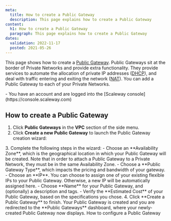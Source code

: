 ```yaml
---
meta:
  title: How to create a Public Gateway
  description: This page explains how to create a Public Gateway
content:
  h1: How to create a Public Gateway
  paragraph: This page explains how to create a Public Gateway
dates:
  validation: 2022-11-17
  posted: 2021-05-26
---
```


This page shows how to create a [Public Gateway](/network/vpc/concepts#public-gateway). Public Gateways sit at the border of Private Networks and provide extra functionality. They provide services to automate the allocation of private IP addresses ([DHCP](/network/vpc/concepts#dhcp)), and deal with traffic entering and exiting the network ([NAT](/network/vpc/concepts#nat)). You can add a Public Gateway to each of your Private Networks.

<Message type="requirement">
  - You have an account and are logged into the [Scaleway console](https://console.scaleway.com)
</Message>

## How to create a Public Gateway

1. Click **Public Gateways** in the **VPC** section of the side menu.
2. Click **Create a new Public Gateway** to launch the Public Gateway creation wizard:
   
  <Lightbox src="scaleway-vpc-gw-wiz1.webp" alt="" />
3. Complete the following steps in the wizard: 
    - Choose an **Availability Zone**, which is the geographical location in which your Public Gateway will be created. Note that in order to attach a Public Gateway to a Private Network, they must be in the same Availability Zone.
    - Choose a **Public Gateway Type**, which impacts the pricing and bandwidth of your gateway.
    - Choose an **IP**. You can choose to assign one of your existing flexible IPs to your Public Gateway. Otherwise, a new IP will be automatically assigned here. 
    - Choose **Name** for your Public Gateway, and (optionally) a description and tags.
    - Verify the **Estimated Cost** of your Public Gateway, based on the specifications you chose.
4. Click **Create a Public Gateway** to finish. 
Your Public Gateway is created and you are redirected to the **Public Gateways** dashboard, where your newly-created Public Gateway now displays.


<Navigation title="See Also">
  <NextButton to="/network/vpc/how-to/configure-a-public-gateway/">How to configure a Public Gateway</NextButton>
</Navigation>
